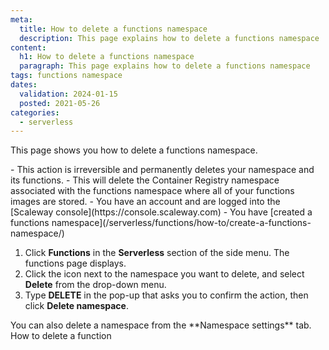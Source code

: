 ```yaml
---
meta:
  title: How to delete a functions namespace
  description: This page explains how to delete a functions namespace
content:
  h1: How to delete a functions namespace
  paragraph: This page explains how to delete a functions namespace
tags: functions namespace 
dates:
  validation: 2024-01-15
  posted: 2021-05-26
categories:
  - serverless
---
```


This page shows you how to delete a functions namespace.

<Macro id="iam-requirements" />

<Message type="important">
  - This action is irreversible and permanently deletes your namespace and its functions.
  - This will delete the Container Registry namespace associated with the functions namespace where all of your functions images are stored.
</Message>

<Message type="requirement">
  - You have an account and are logged into the [Scaleway console](https://console.scaleway.com)
  - You have [created a functions namespace](/serverless/functions/how-to/create-a-functions-namespace/)
</Message>

1. Click **Functions** in the **Serverless** section of the side menu. The functions page displays.
2. Click the <Icon name="more" /> icon next to the namespace you want to delete, and select **Delete** from the drop-down menu.
3. Type **DELETE** in the pop-up that asks you to confirm the action, then click **Delete namespace**.

<Message type="tip">
  You can also delete a namespace from the **Namespace settings** tab.
</Message>

<Navigation title="See Also">
  <PreviousButton to="/serverless/functions/how-to/delete-a-function/">How to delete a function</PreviousButton>
</Navigation>
